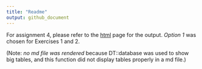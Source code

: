 ```yaml
---
title: "Readme"
output: github_document
---
```


For assignment 4, please refer to the
[html](https://stat545-ubc-hw-2019-20.github.io/stat545-hw-julieagnes/hw04/hw04.html) page for the output. *Option 1* was chosen for Exercises 1 and 2.

(Note: *no md file was rendered* because DT::database was used to show big tables, and this function did not display tables properly in a md file.)







